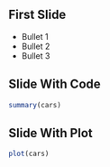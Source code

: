 ## First Slide

- Bullet 1
- Bullet 2
- Bullet 3

## Slide With Code

```r
summary(cars)
```

## Slide With Plot

```r
plot(cars)
```

